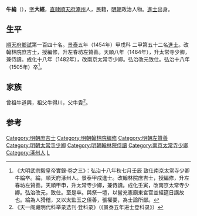 '''牛綸'''（{{bd|1425年||1505年||Niu牛}}），[[表字|字]]'''大經'''，[[北直隸|直隸]][[順天府|順天府]][[涿州|涿州]]人，民籍，[[明朝|明朝]]政治人物。[[進士|進士]]出身。

==生平==
[[順天府|順天府]][[鄉試|鄉試]]第一百四十名。[[景泰|景泰]]五年（1454年）甲戌科<!---[[會試|會試]]，得[[貢士|貢士]]第三百十三名--->二甲第五十二名[[進士|進士]]。改翰林院庶吉士，授編修，升左春坊左贊善。天順八年（1464年），升太常寺少卿，兼侍讀。成化十八年（1482年），改南京太常寺少卿。弘治改元致仕。弘治十八年（1505年）卒<ref>《大明武宗毅皇帝實錄·卷之三》：弘治十八年秋七月壬辰 致仕南京太常寺少卿牛綸卒。綸，順天府涿州人。景泰甲戌進士。改翰林院庶吉士，授編修，升左春坊左贊善。天順甲申，升太常寺少卿，兼侍讀。成化壬寅，改南京太常寺少卿。弘治改元，致仕。至是卒。與祭一壇，以嘗充憲廟東宮官並經筵日講故也。綸為人猾稽，又以太監玉之侄善，張權要，為士論所鄙。</ref>。

==家族==
曾祖牛道興，祖父牛得川，父牛貴<ref>《天一阁藏明代科举录选刊·登科录》（《景泰五年进士登科录》）</ref>。

==参考==
{{reflist}}
{{明朝人物小作品}}
{{景泰五年甲戌科殿試金榜}}
{{DEFAULTSORT:Niu牛}}

[[Category:明朝庶吉士|Category:明朝庶吉士]]
[[Category:明朝翰林院编修|Category:明朝翰林院编修]]
[[Category:明朝左贊善|Category:明朝左贊善]]
[[Category:明朝太常寺少卿|Category:明朝太常寺少卿]]
[[Category:明朝翰林院侍讀|Category:明朝翰林院侍讀]]
[[Category:南京太常寺少卿|Category:南京太常寺少卿]]
[[Category:涿州人|Category:涿州人]]
[[Category:牛姓|L]]